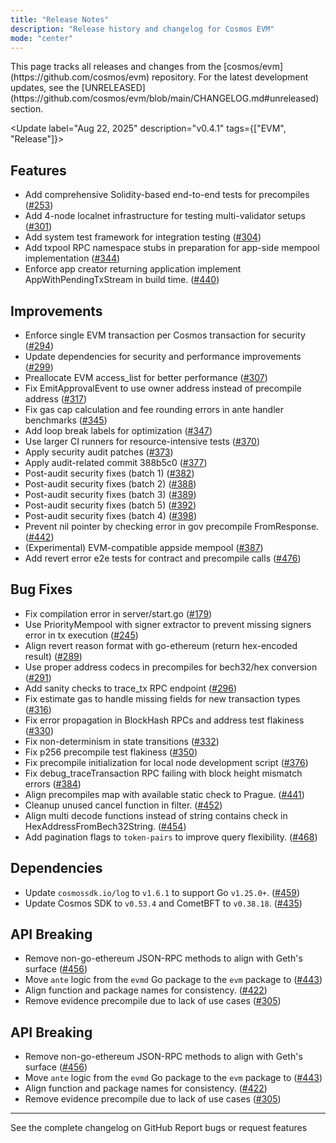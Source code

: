 ```yaml
---
title: "Release Notes"
description: "Release history and changelog for Cosmos EVM"
mode: "center"
---
```


<Info>
  This page tracks all releases and changes from the
  [cosmos/evm](https://github.com/cosmos/evm) repository. For the latest
  development updates, see the
  [UNRELEASED](https://github.com/cosmos/evm/blob/main/CHANGELOG.md#unreleased)
  section.
</Info>

<Update label="Aug 22, 2025" description="v0.4.1" tags={["EVM", "Release"]}>
##  Features

- Add comprehensive Solidity-based end-to-end tests for precompiles ([#253](https://github.com/cosmos/evm/pull/253))
- Add 4-node localnet infrastructure for testing multi-validator setups ([#301](https://github.com/cosmos/evm/pull/301))
- Add system test framework for integration testing ([#304](https://github.com/cosmos/evm/pull/304))
- Add txpool RPC namespace stubs in preparation for app-side mempool implementation ([#344](https://github.com/cosmos/evm/pull/344))
- Enforce app creator returning application implement AppWithPendingTxStream in build time. ([#440](https://github.com/cosmos/evm/pull/440))

## Improvements

- Enforce single EVM transaction per Cosmos transaction for security ([#294](https://github.com/cosmos/evm/pull/294))
- Update dependencies for security and performance improvements ([#299](https://github.com/cosmos/evm/pull/299))
- Preallocate EVM access_list for better performance ([#307](https://github.com/cosmos/evm/pull/307))
- Fix EmitApprovalEvent to use owner address instead of precompile address ([#317](https://github.com/cosmos/evm/pull/317))
- Fix gas cap calculation and fee rounding errors in ante handler benchmarks ([#345](https://github.com/cosmos/evm/pull/345))
- Add loop break labels for optimization ([#347](https://github.com/cosmos/evm/pull/347))
- Use larger CI runners for resource-intensive tests ([#370](https://github.com/cosmos/evm/pull/370))
- Apply security audit patches ([#373](https://github.com/cosmos/evm/pull/373))
- Apply audit-related commit 388b5c0 ([#377](https://github.com/cosmos/evm/pull/377))
- Post-audit security fixes (batch 1) ([#382](https://github.com/cosmos/evm/pull/382))
- Post-audit security fixes (batch 2) ([#388](https://github.com/cosmos/evm/pull/388))
- Post-audit security fixes (batch 3) ([#389](https://github.com/cosmos/evm/pull/389))
- Post-audit security fixes (batch 5) ([#392](https://github.com/cosmos/evm/pull/392))
- Post-audit security fixes (batch 4) ([#398](https://github.com/cosmos/evm/pull/398))
- Prevent nil pointer by checking error in gov precompile FromResponse. ([#442](https://github.com/cosmos/evm/pull/442))
- (Experimental) EVM-compatible appside mempool ([#387](https://github.com/cosmos/evm/pull/387))
- Add revert error e2e tests for contract and precompile calls ([#476](https://github.com/cosmos/evm/pull/476))

## Bug Fixes

- Fix compilation error in server/start.go ([#179](https://github.com/cosmos/evm/pull/179))
- Use PriorityMempool with signer extractor to prevent missing signers error in tx execution ([#245](https://github.com/cosmos/evm/pull/245))
- Align revert reason format with go-ethereum (return hex-encoded result) ([#289](https://github.com/cosmos/evm/pull/289))
- Use proper address codecs in precompiles for bech32/hex conversion ([#291](https://github.com/cosmos/evm/pull/291))
- Add sanity checks to trace_tx RPC endpoint ([#296](https://github.com/cosmos/evm/pull/296))
- Fix estimate gas to handle missing fields for new transaction types ([#316](https://github.com/cosmos/evm/pull/316))
- Fix error propagation in BlockHash RPCs and address test flakiness ([#330](https://github.com/cosmos/evm/pull/330))
- Fix non-determinism in state transitions ([#332](https://github.com/cosmos/evm/pull/332))
- Fix p256 precompile test flakiness ([#350](https://github.com/cosmos/evm/pull/350))
- Fix precompile initialization for local node development script ([#376](https://github.com/cosmos/evm/pull/376))
- Fix debug_traceTransaction RPC failing with block height mismatch errors ([#384](https://github.com/cosmos/evm/pull/384))
- Align precompiles map with available static check to Prague. ([#441](https://github.com/cosmos/evm/pull/441))
- Cleanup unused cancel function in filter. ([#452](https://github.com/cosmos/evm/pull/452))
- Align multi decode functions instead of string contains check in HexAddressFromBech32String. ([#454](https://github.com/cosmos/evm/pull/454))
- Add pagination flags to `token-pairs` to improve query flexibility. ([#468](https://github.com/cosmos/evm/pull/468))

## Dependencies

- Update `cosmossdk.io/log` to `v1.6.1` to support Go `v1.25.0+`. ([#459](https://github.com/cosmos/evm/pull/459))
- Update Cosmos SDK to `v0.53.4` and CometBFT to `v0.38.18`. ([#435](https://github.com/cosmos/evm/pull/435))

## API Breaking

- Remove non-go-ethereum JSON-RPC methods to align with Geth's surface ([#456](https://github.com/cosmos/evm/pull/456))
- Move `ante` logic from the `evmd` Go package to the `evm` package to ([#443](https://github.com/cosmos/evm/pull/443))
- Align function and package names for consistency. ([#422](https://github.com/cosmos/evm/pull/422))
- Remove evidence precompile due to lack of use cases ([#305](https://github.com/cosmos/evm/pull/305))

## API Breaking

- Remove non-go-ethereum JSON-RPC methods to align with Geth's surface ([#456](https://github.com/cosmos/evm/pull/456))
- Move `ante` logic from the `evmd` Go package to the `evm` package to ([#443](https://github.com/cosmos/evm/pull/443))
- Align function and package names for consistency. ([#422](https://github.com/cosmos/evm/pull/422))
- Remove evidence precompile due to lack of use cases ([#305](https://github.com/cosmos/evm/pull/305))

</Update>

---

<CardGroup cols={2}>
  <Card
    title="View Full Changelog"
    icon="github"
    href="https://github.com/cosmos/evm/blob/main/CHANGELOG.md"
  >
    See the complete changelog on GitHub
  </Card>
  <Card
    title="Report Issues"
    icon="bug"
    href="https://github.com/cosmos/evm/issues"
  >
    Report bugs or request features
  </Card>
</CardGroup>

